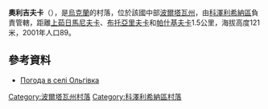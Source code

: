{{coord|49|9|57|N|33|50|6|E|scale:100000_region:UA|display=title}}

'''奧利吉夫卡'''（{{lang-uk|Ольгівка}}），是[[烏克蘭|烏克蘭]]的村落，位於該國中部[[波爾塔瓦州|波爾塔瓦州]]，由[[科澤利希納區|科澤利希納區]]負責管轄，距離[[上茹日馬尼夫卡|上茹日馬尼夫卡]]、[[布托亞里夫卡|布托亞里夫卡]]和[[帕什基夫卡_(科澤利希納區)|帕什基夫卡]]1.5公里，海拔高度121米，2001年人口89。

==參考資料==
* [http://weather.in.ua/ua/poltavskaja/18939 Погода в селі Ольгівка] {{Wayback|url=http://weather.in.ua/ua/poltavskaja/18939 |date=20160305074028 }}

{{DEFAULTSORT:Ольгівка}}
[[Category:波爾塔瓦州村落|Category:波爾塔瓦州村落]]
[[Category:科澤利希納區村落|Category:科澤利希納區村落]]


{{Poltava-geo-stub}}